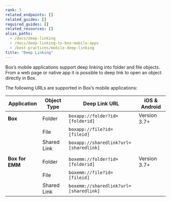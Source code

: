 ```yaml
---
rank: 3
related_endpoints: []
related_guides: []
required_guides: []
related_resources: []
alias_paths:
  - /docs/deep-linking
  - /docs/deep-linking-to-box-mobile-apps
  - /best-practices/mobile-deep-linking
title: "Deep Linking"
---
```

Box’s mobile applications support deep linking into folder and file objects.
From a web page or native app it is possible to deep link to open an object
directly in Box.

The following URLs are supported in Box’s mobile applications:

| Application     | Object Type | Deep Link URL                          | iOS & Android |
| --------------- | ----------- | -------------------------------------- | ------------- |
| **Box**         | Folder      | `boxapp://folder?id=[folderid]`        | Version 3.7+  |
|                 | File        | `boxapp://file?id=[fileid]`            |               |
|                 | Shared Link | `boxapp://sharedlink?url=[sharedlink]` |               |
|                 |             |                                        |               |
| **Box for EMM** | Folder      | `boxemm://folder?id=[folderid]`        | Version 3.7+  |
|                 | File        | `boxemm://file?id=[fileid]`            |               |
|                 | Shared Link | `boxemm://sharedlink?url=[sharedlink]` |               |
